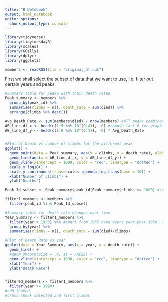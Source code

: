 ```yaml
---
title: "R Notebook"
output: html_notebook
editor_options: 
  chunk_output_type: console
---
```


```r
library(tidyverse)
library(tidytuesdayR)
library(scales)
library(GGally)
library(dplyr)
library(ggplot2)
```


```r
members <- readRDS(file = "original_df.rds")
```

First we shall select the subset of data that we want to use, i.e. filter out certain years and peaks 

```r
#Summary table for peaks with their death rates
Peak_summary <- members %>% 
  group_by(peak_id) %>%
  summarise(climbs = n(), death_rate = sum(died)) %>%
  arrange(climbs %>% desc()) 

Avg_Death_Rate <- sum(members$died) / nrow(members) #all peaks combined
AB_line_df_x <- head(c(1:9 %o% 10^(0:4)), -6) #remove last 6 for graphing purposes
AB_line_df_y <- head(c(1:9 %o% 10^(0:4)), -6) * Avg_Death_Rate


#Plot of Death vs number of climbs for the different peak
ggplot() + 
  geom_point(data = Peak_summary, aes(x = climbs, y = death_rate), alpha = 0.3) +
  geom_line(aes(x = AB_line_df_x, y = AB_line_df_y)) +
  geom_vline(xintercept = 1000, color = "red", linetype = "dotted") +
  scale_x_log10() +
  scale_y_continuous(trans=scales::pseudo_log_trans(base = 10)) + 
  xlab("Number of Climbs") +
  ylab("Deaths")

Peak_Id_subset <- Peak_summary$peak_id[Peak_summary$climbs >= 1000] #subset used, arbitrary set to 1000

filter1_members <- members %>%
  filter(peak_id %in% Peak_Id_subset)

```



```r
#Summary table for death rate changes over time
Year_Summary <- filter1_members %>%
  filter(year > 1950) %>% #apart from 1957 have every year post 1950, whereas pre-1950 there are considerably gaps
  group_by(year) %>%
  summarise(climbs = n(), death_rate = sum(died)/climbs)

#Plot of Death Rate vs year
ggplot(data = Year_Summary, aes(x = year, y = death_rate)) +
  geom_line() +
  #geom_smooth(size = .4, se = FALSE) + 
  geom_vline(xintercept = 1990, color = "red", linetype = "dotted") +
  xlab("Year") +
  ylab("Death Rate")


filtered_members <- filter1_members %>%
  filter(year >= 1990)
#add legend
#cross check selected and first climbs 
```
